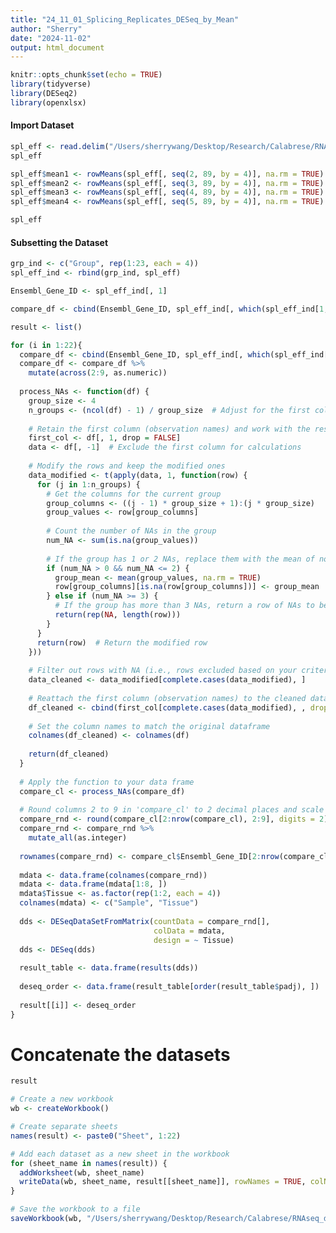 ```yaml
---
title: "24_11_01_Splicing_Replicates_DESeq_by_Mean"
author: "Sherry"
date: "2024-11-02"
output: html_document
---
```


```r
knitr::opts_chunk$set(echo = TRUE)
library(tidyverse)
library(DESeq2)
library(openxlsx)
```

#### Import Dataset

```r
spl_eff <- read.delim("/Users/sherrywang/Desktop/Research/Calabrese/RNAseq_data/Infiled/24_10_18_Ori_Spl_Eff.tsv", sep = "\t", header = T)
spl_eff
```


```r
spl_eff$mean1 <- rowMeans(spl_eff[, seq(2, 89, by = 4)], na.rm = TRUE)
spl_eff$mean2 <- rowMeans(spl_eff[, seq(3, 89, by = 4)], na.rm = TRUE)
spl_eff$mean3 <- rowMeans(spl_eff[, seq(4, 89, by = 4)], na.rm = TRUE)
spl_eff$mean4 <- rowMeans(spl_eff[, seq(5, 89, by = 4)], na.rm = TRUE)

spl_eff
```

#### Subsetting the Dataset

```r
grp_ind <- c("Group", rep(1:23, each = 4))
spl_eff_ind <- rbind(grp_ind, spl_eff)

Ensembl_Gene_ID <- spl_eff_ind[, 1]

compare_df <- cbind(Ensembl_Gene_ID, spl_eff_ind[, which(spl_eff_ind[1, ] == i)], spl_eff_ind[, which(spl_eff_ind[1, ] == 23)])

result <- list()

for (i in 1:22){
  compare_df <- cbind(Ensembl_Gene_ID, spl_eff_ind[, which(spl_eff_ind[1, ] == i)], spl_eff_ind[, which(spl_eff_ind[1, ] == 23)])
  compare_df <- compare_df %>%
    mutate(across(2:9, as.numeric))
  
  process_NAs <- function(df) {
    group_size <- 4
    n_groups <- (ncol(df) - 1) / group_size  # Adjust for the first column (non-numeric)
    
    # Retain the first column (observation names) and work with the rest of the data
    first_col <- df[, 1, drop = FALSE]
    data <- df[, -1]  # Exclude the first column for calculations
    
    # Modify the rows and keep the modified ones
    data_modified <- t(apply(data, 1, function(row) {
      for (j in 1:n_groups) {
        # Get the columns for the current group
        group_columns <- ((j - 1) * group_size + 1):(j * group_size)
        group_values <- row[group_columns]
        
        # Count the number of NAs in the group
        num_NA <- sum(is.na(group_values))
        
        # If the group has 1 or 2 NAs, replace them with the mean of non-missing values
        if (num_NA > 0 && num_NA <= 2) {
          group_mean <- mean(group_values, na.rm = TRUE)
          row[group_columns][is.na(row[group_columns])] <- group_mean
        } else if (num_NA >= 3) {
          # If the group has more than 3 NAs, return a row of NAs to be excluded later
          return(rep(NA, length(row)))
        }
      }
      return(row)  # Return the modified row
    }))
    
    # Filter out rows with NA (i.e., rows excluded based on your criteria)
    data_cleaned <- data_modified[complete.cases(data_modified), ]
    
    # Reattach the first column (observation names) to the cleaned data frame
    df_cleaned <- cbind(first_col[complete.cases(data_modified), , drop = FALSE], data_cleaned)
    
    # Set the column names to match the original dataframe
    colnames(df_cleaned) <- colnames(df)
  
    return(df_cleaned)
  }
  
  # Apply the function to your data frame
  compare_cl <- process_NAs(compare_df)
  
  # Round columns 2 to 9 in 'compare_cl' to 2 decimal places and scale by 100
  compare_rnd <- round(compare_cl[2:nrow(compare_cl), 2:9], digits = 2) * 100
  compare_rnd <- compare_rnd %>%
    mutate_all(as.integer)
  
  rownames(compare_rnd) <- compare_cl$Ensembl_Gene_ID[2:nrow(compare_cl)]
  
  mdata <- data.frame(colnames(compare_rnd))
  mdata <- data.frame(mdata[1:8, ])
  mdata$Tissue <- as.factor(rep(1:2, each = 4))
  colnames(mdata) <- c("Sample", "Tissue")
  
  dds <- DESeqDataSetFromMatrix(countData = compare_rnd[],
                                colData = mdata,
                                design = ~ Tissue)
  dds <- DESeq(dds)
  
  result_table <- data.frame(results(dds))
  
  deseq_order <- data.frame(result_table[order(result_table$padj), ])
  
  result[[i]] <- deseq_order
}
```
# Concatenate the datasets

```r
result

# Create a new workbook
wb <- createWorkbook()

# Create separate sheets
names(result) <- paste0("Sheet", 1:22)

# Add each dataset as a new sheet in the workbook
for (sheet_name in names(result)) {
  addWorksheet(wb, sheet_name)
  writeData(wb, sheet_name, result[[sheet_name]], rowNames = TRUE, colNames = TRUE)
}

# Save the workbook to a file
saveWorkbook(wb, "/Users/sherrywang/Desktop/Research/Calabrese/RNAseq_data/Infiled/24_11_07_DESeq2_combined.xlsx", overwrite = TRUE)
```
